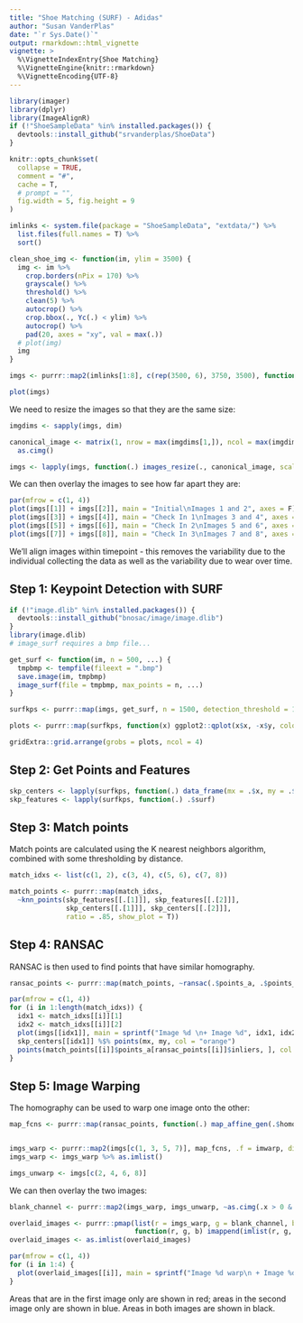 ```yaml
---
title: "Shoe Matching (SURF) - Adidas"
author: "Susan VanderPlas"
date: "`r Sys.Date()`"
output: rmarkdown::html_vignette
vignette: >
  %\VignetteIndexEntry{Shoe Matching}
  %\VignetteEngine{knitr::rmarkdown}
  %\VignetteEncoding{UTF-8}
---
```


```r
library(imager)
library(dplyr)
library(ImageAlignR)
if (!"ShoeSampleData" %in% installed.packages()) {
  devtools::install_github("srvanderplas/ShoeData")
}

knitr::opts_chunk$set(
  collapse = TRUE,
  comment = "#",
  cache = T,
  # prompt = "",
  fig.width = 5, fig.height = 9
)
```

```r
imlinks <- system.file(package = "ShoeSampleData", "extdata/") %>%
  list.files(full.names = T) %>%
  sort()

clean_shoe_img <- function(im, ylim = 3500) {
  img <- im %>%
    crop.borders(nPix = 170) %>%
    grayscale() %>%
    threshold() %>%
    clean(5) %>%
    autocrop() %>% 
    crop.bbox(., Yc(.) < ylim) %>%
    autocrop() %>% 
    pad(20, axes = "xy", val = max(.))
  # plot(img)
  img
}

imgs <- purrr::map2(imlinks[1:8], c(rep(3500, 6), 3750, 3500), function(x, y) load.image(x) %>% clean_shoe_img(ylim = y)) %>% as.imlist()
```

```r
plot(imgs)
```

We need to resize the images so that they are the same size:
```r
imgdims <- sapply(imgs, dim)

canonical_image <- matrix(1, nrow = max(imgdims[1,]), ncol = max(imgdims[2,])) %>%
  as.cimg()

imgs <- lapply(imgs, function(.) images_resize(., canonical_image, scale = F)[[1]]) %>% as.imlist()
```

We can then overlay the images to see how far apart they are:
```r
par(mfrow = c(1, 4))
plot(imgs[[1]] + imgs[[2]], main = "Initial\nImages 1 and 2", axes = F)
plot(imgs[[3]] + imgs[[4]], main = "Check In 1\nImages 3 and 4", axes = F)
plot(imgs[[5]] + imgs[[6]], main = "Check In 2\nImages 5 and 6", axes = F)
plot(imgs[[7]] + imgs[[8]], main = "Check In 3\nImages 7 and 8", axes = F)
```

We'll align images within timepoint - this removes the variability due to the individual collecting the data as well as the variability due to wear over time.

## Step 1: Keypoint Detection with SURF


```r
if (!"image.dlib" %in% installed.packages()) {
  devtools::install_github("bnosac/image/image.dlib")
}
library(image.dlib)
# image_surf requires a bmp file... 

get_surf <- function(im, n = 500, ...) {
  tmpbmp <- tempfile(fileext = ".bmp")
  save.image(im, tmpbmp)
  image_surf(file = tmpbmp, max_points = n, ...)
}

surfkps <- purrr::map(imgs, get_surf, n = 1500, detection_threshold = 15)

plots <- purrr::map(surfkps, function(x) ggplot2::qplot(x$x, -x$y, colour = I("red")))

gridExtra::grid.arrange(grobs = plots, ncol = 4)
```
## Step 2: Get Points and Features

```r
skp_centers <- lapply(surfkps, function(.) data_frame(mx = .$x, my = .$y))
skp_features <- lapply(surfkps, function(.) .$surf)
```

## Step 3: Match points

Match points are calculated using the K nearest neighbors algorithm, combined with some thresholding by distance.
```r
match_idxs <- list(c(1, 2), c(3, 4), c(5, 6), c(7, 8))

match_points <- purrr::map(match_idxs,
  ~knn_points(skp_features[[.[1]]], skp_features[[.[2]]],
              skp_centers[[.[1]]], skp_centers[[.[2]]],
              ratio = .85, show_plot = T))
```

## Step 4: RANSAC

RANSAC is then used to find points that have similar homography. 

```r
ransac_points <- purrr::map(match_points, ~ransac(.$points_a, .$points_b, N = 5000))
```

```r
par(mfrow = c(1, 4))
for (i in 1:length(match_idxs)) {
  idx1 <- match_idxs[[i]][1]
  idx2 <- match_idxs[[i]][2]
  plot(imgs[[idx1]], main = sprintf("Image %d \n+ Image %d", idx1, idx2), axes = F)
  skp_centers[[idx1]] %$% points(mx, my, col = "orange")
  points(match_points[[i]]$points_a[ransac_points[[i]]$inliers, ], col = "purple", pch = 16)
}

```


## Step 5: Image Warping

The homography can be used to warp one image onto the other:
```r
map_fcns <- purrr::map(ransac_points, function(.) map_affine_gen(.$homography))


imgs_warp <- purrr::map2(imgs[c(1, 3, 5, 7)], map_fcns, .f = imwarp, direction = "backward", boundary = "neumann")
imgs_warp <- imgs_warp %>% as.imlist()

imgs_unwarp <- imgs[c(2, 4, 6, 8)]

```

We can then overlay the two images:

```r
blank_channel <- purrr::map2(imgs_warp, imgs_unwarp, ~as.cimg(.x > 0 & .y > 0)) %>% as.imlist()

overlaid_images <- purrr::pmap(list(r = imgs_warp, g = blank_channel, b = imgs_unwarp),
                               function(r, g, b) imappend(imlist(r, g, b), axis = "c"))
overlaid_images <- as.imlist(overlaid_images)

par(mfrow = c(1, 4))
for (i in 1:4) {
  plot(overlaid_images[[i]], main = sprintf("Image %d warp\n + Image %d", match_idxs[[i]][1], match_idxs[[i]][2]), axes = F)
}
```

Areas that are in the first image only are shown in red; areas in the second image only are shown in blue. Areas in both images are shown in black.

